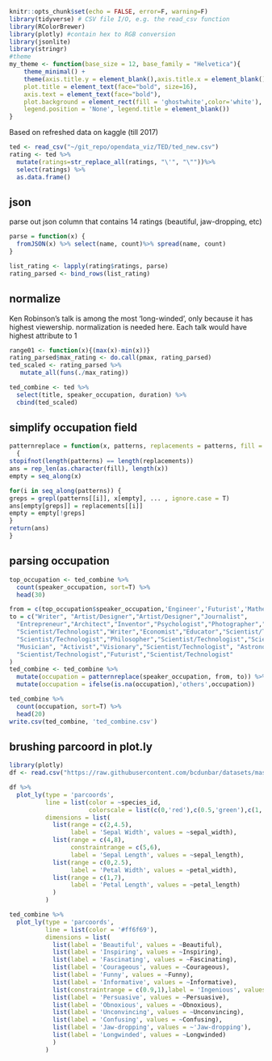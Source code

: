 ```r
knitr::opts_chunk$set(echo = FALSE, error=F, warning=F)
library(tidyverse) # CSV file I/O, e.g. the read_csv function
library(RColorBrewer)
library(plotly) #contain hex to RGB conversion
library(jsonlite)
library(stringr)
#theme
my_theme <- function(base_size = 12, base_family = "Helvetica"){
    theme_minimal() +
    theme(axis.title.y = element_blank(),axis.title.x = element_blank(),
    plot.title = element_text(face="bold", size=16),
    axis.text = element_text(face="bold"),
    plot.background = element_rect(fill = 'ghostwhite',color='white'),
    legend.position = 'None', legend.title = element_blank())
}

```

Based on refreshed data on kaggle (till 2017)

```r
ted <- read_csv("~/git_repo/opendata_viz/TED/ted_new.csv")
rating <- ted %>%
  mutate(ratings=str_replace_all(ratings, "\'", "\""))%>%
  select(ratings) %>% 
  as.data.frame()
```

## json
parse out json column that contains 14 ratings (beautiful, jaw-dropping, etc)

```r
parse = function(x) {
  fromJSON(x) %>% select(name, count)%>% spread(name, count)
}
```


```r
list_rating <- lapply(rating$ratings, parse)
rating_parsed <- bind_rows(list_rating)
```

## normalize
Ken Robinson's talk is among the most 'long-winded', only because it has highest viewership. normalization is needed here. Each talk would have highest attribute to 1

```r
range01 <- function(x){(max(x)-min(x))}
rating_parsed$max_rating <- do.call(pmax, rating_parsed)
ted_scaled <- rating_parsed %>%
   mutate_all(funs(./max_rating))

ted_combine <- ted %>%
  select(title, speaker_occupation, duration) %>%
  cbind(ted_scaled)

```

## simplify occupation field
```r
patternreplace = function(x, patterns, replacements = patterns, fill = NA, ...)
  {
stopifnot(length(patterns) == length(replacements))
ans = rep_len(as.character(fill), length(x))    
empty = seq_along(x)

for(i in seq_along(patterns)) {
greps = grepl(patterns[[i]], x[empty], ... , ignore.case = T)
ans[empty[greps]] = replacements[[i]]  
empty = empty[!greps]
}
return(ans)
}
```

## parsing occupation 
```r
top_occupation <- ted_combine %>%
  count(speaker_occupation, sort=T) %>%
  head(30)

from = c(top_occupation$speaker_occupation,'Engineer','Futurist','Mathematician')
to = c("Writer", "Artist/Designer","Artist/Designer","Journalist",
  "Entrepreneur","Architect","Inventor","Psychologist","Photographer","Filmmaker",
  "Scientist/Technologist","Writer","Economist","Educator","Scientist/Technologist",
  "Scientist/Technologist","Philosopher","Scientist/Technologist","Scientist/Technologist",
  "Musician", "Activist","Visionary","Scientist/Technologist", "Astronomer", "Behavioral economist","Artist/Designer", "Historian","Scientist/Technologist","Philanthropist","Writer",
  "Scientist/Technologist","Futurist","Scientist/Technologist"
)
ted_combine <- ted_combine %>%
  mutate(occupation = patternreplace(speaker_occupation, from, to)) %>%
  mutate(occupation = ifelse(is.na(occupation),'others',occupation))
```

```r
ted_combine %>%
  count(occupation, sort=T) %>%
  head(20)
write.csv(ted_combine, 'ted_combine.csv')
```

## brushing parcoord in plot.ly

```r
library(plotly)
df <- read.csv("https://raw.githubusercontent.com/bcdunbar/datasets/master/iris.csv")

df %>%
  plot_ly(type = 'parcoords',
          line = list(color = ~species_id,
                      colorscale = list(c(0,'red'),c(0.5,'green'),c(1,'blue'))),
          dimensions = list(
            list(range = c(2,4.5),
                 label = 'Sepal Width', values = ~sepal_width),
            list(range = c(4,8),
                 constraintrange = c(5,6),
                 label = 'Sepal Length', values = ~sepal_length),
            list(range = c(0,2.5),
                 label = 'Petal Width', values = ~petal_width),
            list(range = c(1,7),
                 label = 'Petal Length', values = ~petal_length)
            )
          )

```
```r
ted_combine %>%
  plot_ly(type = 'parcoords',
          line = list(color = '#ff6f69'),
          dimensions = list(
            list(label = 'Beautiful', values = ~Beautiful),
            list(label = 'Inspiring', values = ~Inspiring),
            list(label = 'Fascinating', values = ~Fascinating),
            list(label = 'Courageous', values = ~Courageous),
            list(label = 'Funny', values = ~Funny),
            list(label = 'Informative', values = ~Informative),
            list(constraintrange = c(0.9,1),label = 'Ingenious', values = ~Ingenious),
            list(label = 'Persuasive', values = ~Persuasive),
            list(label = 'Obnoxious', values = ~Obnoxious),
            list(label = 'Unconvincing', values = ~Unconvincing),
            list(label = 'Confusing', values = ~Confusing),
            list(label = 'Jaw-dropping', values = ~'Jaw-dropping'),
            list(label = 'Longwinded', values = ~Longwinded)
            )
          )
```


